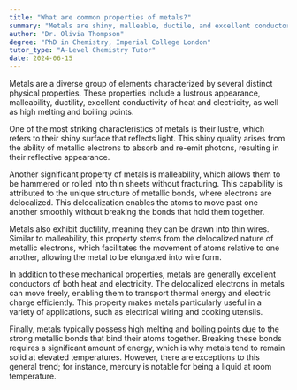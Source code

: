 ```yaml
---
title: "What are common properties of metals?"
summary: "Metals are shiny, malleable, ductile, and excellent conductors of heat and electricity, characterized by high melting and boiling points."
author: "Dr. Olivia Thompson"
degree: "PhD in Chemistry, Imperial College London"
tutor_type: "A-Level Chemistry Tutor"
date: 2024-06-15
---
```


Metals are a diverse group of elements characterized by several distinct physical properties. These properties include a lustrous appearance, malleability, ductility, excellent conductivity of heat and electricity, as well as high melting and boiling points.

One of the most striking characteristics of metals is their lustre, which refers to their shiny surface that reflects light. This shiny quality arises from the ability of metallic electrons to absorb and re-emit photons, resulting in their reflective appearance.

Another significant property of metals is malleability, which allows them to be hammered or rolled into thin sheets without fracturing. This capability is attributed to the unique structure of metallic bonds, where electrons are delocalized. This delocalization enables the atoms to move past one another smoothly without breaking the bonds that hold them together.

Metals also exhibit ductility, meaning they can be drawn into thin wires. Similar to malleability, this property stems from the delocalized nature of metallic electrons, which facilitates the movement of atoms relative to one another, allowing the metal to be elongated into wire form.

In addition to these mechanical properties, metals are generally excellent conductors of both heat and electricity. The delocalized electrons in metals can move freely, enabling them to transport thermal energy and electric charge efficiently. This property makes metals particularly useful in a variety of applications, such as electrical wiring and cooking utensils.

Finally, metals typically possess high melting and boiling points due to the strong metallic bonds that bind their atoms together. Breaking these bonds requires a significant amount of energy, which is why metals tend to remain solid at elevated temperatures. However, there are exceptions to this general trend; for instance, mercury is notable for being a liquid at room temperature.
    